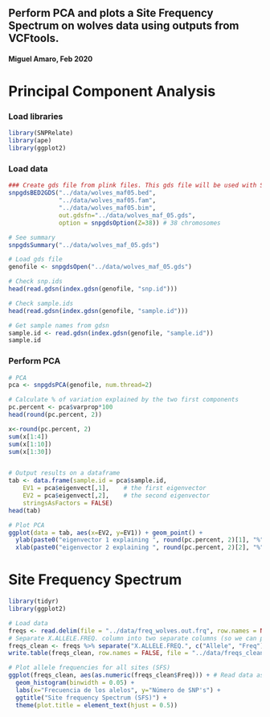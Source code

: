 ## Perform PCA and plots a Site Frequency Spectrum on wolves data using outputs from VCFtools.
#### Miguel Amaro, Feb 2020

# Principal Component Analysis
### Load libraries
```r
library(SNPRelate)
library(ape)
library(ggplot2)
```


### Load data
```r
### Create gds file from plink files. This gds file will be used with SNPrelate.
snpgdsBED2GDS("../data/wolves_maf05.bed", 
              "../data/wolves_maf05.fam", 
              "../data/wolves_maf05.bim", 
              out.gdsfn="../data/wolves_maf_05.gds", 
              option = snpgdsOption(Z=38)) # 38 chromosomes

# See summary
snpgdsSummary("../data/wolves_maf_05.gds")

# Load gds file
genofile <- snpgdsOpen("../data/wolves_maf_05.gds")

# Check snp.ids
head(read.gdsn(index.gdsn(genofile, "snp.id")))

# Check sample.ids
head(read.gdsn(index.gdsn(genofile, "sample.id")))

# Get sample names from gdsn 
sample.id <- read.gdsn(index.gdsn(genofile, "sample.id"))
sample.id

```


### Perform PCA 

```r
# PCA
pca <- snpgdsPCA(genofile, num.thread=2)

# Calculate % of variation explained by the two first components
pc.percent <- pca$varprop*100
head(round(pc.percent, 2))

x<-round(pc.percent, 2)
sum(x[1:4])
sum(x[1:10])
sum(x[1:30])


# Output results on a dataframe
tab <- data.frame(sample.id = pca$sample.id,
    EV1 = pca$eigenvect[,1],    # the first eigenvector
    EV2 = pca$eigenvect[,2],    # the second eigenvector
    stringsAsFactors = FALSE)
head(tab)

# Plot PCA
ggplot(data = tab, aes(x=EV2, y=EV1)) + geom_point() +
  ylab(paste0("eigenvector 1 explaining ", round(pc.percent, 2)[1], "%")) +
  xlab(paste0("eigenvector 2 explaining ", round(pc.percent, 2)[2], "%"))

```

# Site Frequency Spectrum
```r
library(tidyr)
library(ggplot2)

# Load data
freqs <- read.delim(file = "../data/freq_wolves.out.frq", row.names = NULL)
# Separate X.ALLELE.FREQ. column into two separate columns (so we can plot the # frequency values)
freqs_clean <- freqs %>% separate("X.ALLELE.FREQ.", c("Allele", "Freq"), sep = ":")
write.table(freqs_clean, row.names = FALSE, file = "../data/freqs_clean")

# Plot allele frequencies for all sites (SFS)
ggplot(freqs_clean, aes(as.numeric(freqs_clean$Freq))) + # Read data as numeric, since they are in a DF, they are read as character by default
  geom_histogram(binwidth = 0.05) +
  labs(x="Frecuencia de los alelos", y="Número de SNP's") +
  ggtitle("Site frequency Spectrum (SFS)") +
  theme(plot.title = element_text(hjust = 0.5))
```